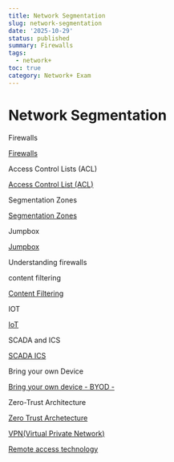 ```yaml
---
title: Network Segmentation
slug: network-segmentation
date: '2025-10-29'
status: published
summary: Firewalls
tags:
  - network+
toc: true
category: Network+ Exam
---
```


# Network Segmentation

Firewalls 

[Firewalls ](Network%20Segmentation/Firewalls%202656f82ab00580298b5ef052e25c1965.md)

Access Control Lists (ACL) 

[Access Control List (ACL) ](Network%20Segmentation/Access%20Control%20List%20(ACL)%202656f82ab0058024a915f68938bcc3ea.md)

Segmentation Zones 

[Segmentation Zones ](Network%20Segmentation/Segmentation%20Zones%202656f82ab005800a950fe699460f2cde.md)

Jumpbox 

[Jumpbox](Network%20Segmentation/Jumpbox%202656f82ab00580e18443f26c134fb9d1.md)

Understanding firewalls 

content filtering 

[Content Filtering ](Network%20Segmentation/Content%20Filtering%202656f82ab00580c090acca5110bd05dd.md)

IOT 

[IoT ](Network%20Segmentation/IoT%202656f82ab00580e8a844d0ebe0c9e090.md)

SCADA and ICS 

[SCADA ICS](Network%20Segmentation/SCADA%20ICS%202656f82ab005802e90dfc6f5e2a0c34b.md)

Bring your own Device 

[Bring your own device - BYOD - ](Network%20Segmentation/Bring%20your%20own%20device%20-%20BYOD%20-%202656f82ab0058002a1c5c0398b98331f.md)

Zero-Trust Architecture 

[Zero Trust Archetecture ](Network%20Segmentation/Zero%20Trust%20Archetecture%202656f82ab00580cc9e9eca66df2377b4.md)

[VPN(Virtual Private Network) ](Network%20Segmentation/VPN(Virtual%20Private%20Network)%202656f82ab00580f688cbd20ce5c1fd0e.md)

[Remote access technology ](Network%20Segmentation/Remote%20access%20technology%202666f82ab0058083a25beb77ed1b5a85.md)

